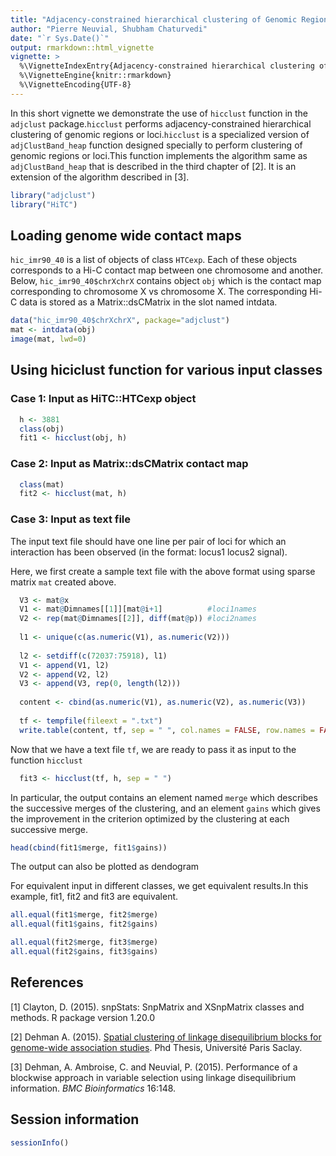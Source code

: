 ```yaml
---
title: "Adjacency-constrained hierarchical clustering of Genomic Regions(loci)"
author: "Pierre Neuvial, Shubham Chaturvedi"
date: "`r Sys.Date()`"
output: rmarkdown::html_vignette
vignette: >
  %\VignetteIndexEntry{Adjacency-constrained hierarchical clustering of Genomic Regions(loci)}
  %\VignetteEngine{knitr::rmarkdown}
  %\VignetteEncoding{UTF-8}
---
```


In this short vignette we demonstrate the use of `hicclust` function in the `adjclust` package.`hicclust` performs adjacency-constrained hierarchical clustering of genomic regions or loci.`hicclust` is a specialized version of `adjClustBand_heap` function designed specially to perform clustering of genomic regions or loci.This function implements the algorithm same as `adjClustBand_heap` that is described in the third chapter of [2]. It is an extension of the algorithm described in [3].  


```r
library("adjclust")
library("HiTC")
```

## Loading genome wide contact maps 

`hic_imr90_40` is a list of objects of class `HTCexp`. Each of these objects corresponds to a Hi-C contact map between one chromosome and another. Below, `hic_imr90_40$chrXchrX` contains object `obj` which is the contact map corresponding to chromosome X vs chromosome X. The corresponding Hi-C data is stored as a Matrix::dsCMatrix in the slot named intdata.

```r
data("hic_imr90_40$chrXchrX", package="adjclust")
mat <- intdata(obj)
image(mat, lwd=0)
```

## Using hiciclust function for various input classes

###  Case 1: Input as HiTC::HTCexp object

```r
  h <- 3881
  class(obj)
  fit1 <- hicclust(obj, h)
```
    
### Case 2: Input as Matrix::dsCMatrix contact map

```r
  class(mat)
  fit2 <- hicclust(mat, h)
```

### Case 3: Input as text file

The input text file should have one line per pair of loci for which an interaction has been observed (in the format: locus1 <space> locus2 <space> signal).

Here, we first create a sample text file with the above format using sparse matrix `mat` created above. 

```r
  V3 <- mat@x
  V1 <- mat@Dimnames[[1]][mat@i+1]          #loci1names
  V2 <- rep(mat@Dimnames[[2]], diff(mat@p)) #loci2names
  
  l1 <- unique(c(as.numeric(V1), as.numeric(V2)))  
  
  l2 <- setdiff(c(72037:75918), l1) 
  V1 <- append(V1, l2)
  V2 <- append(V2, l2)
  V3 <- append(V3, rep(0, length(l2)))
  
  content <- cbind(as.numeric(V1), as.numeric(V2), as.numeric(V3))
  
  tf <- tempfile(fileext = ".txt")
  write.table(content, tf, sep = " ", col.names = FALSE, row.names = FALSE)
```

Now that we have a text file `tf`, we are ready to pass it as input to the function `hicclust`

```r
  fit3 <- hicclust(tf, h, sep = " ")  
```

In particular, the output contains an element named `merge` which describes the successive merges of the clustering, and an element `gains` which gives the improvement in the criterion optimized by the clustering at each successive merge.

```r
head(cbind(fit1$merge, fit1$gains))
```

The output can also be plotted as dendogram

For equivalent input in different classes, we get equivalent results.In this example, fit1, fit2 and fit3 are equivalent.

```r
all.equal(fit1$merge, fit2$merge)
all.equal(fit1$gains, fit2$gains)

all.equal(fit2$merge, fit3$merge)
all.equal(fit2$gains, fit3$gains)
```

## References

[1] Clayton, D. (2015). snpStats: SnpMatrix and XSnpMatrix classes and methods. R package version 1.20.0

[2] Dehman A. (2015). [Spatial clustering of linkage disequilibrium blocks for genome-wide association studies](https://tel.archives-ouvertes.fr/tel-01288568/). Phd Thesis, Université Paris Saclay.

[3] Dehman, A. Ambroise, C. and Neuvial, P. (2015). Performance of a blockwise approach in variable selection using linkage disequilibrium information. *BMC Bioinformatics* 16:148.

## Session information

```r
sessionInfo()
```
